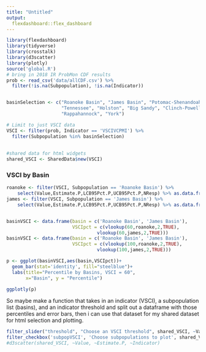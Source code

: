```yaml
---
title: "Untitled"
output: 
  flexdashboard::flex_dashboard
---
```


```r
library(flexdashboard)
library(tidyverse)
library(crosstalk)
library(d3scatter)
library(plotly)
source('global.R')
# bring in 2018 IR ProbMon CDF results
prob <- read_csv('data/allCDF.csv') %>%
  filter(!is.na(Subpopulation), !is.na(Indicator))


basinSelection <- c("Roanoke Basin", "James Basin", "Potomac-Shenandoah", "Rappahannock-York", "New", "Chowan",
                    "Tennessee", "Holston", "Big Sandy", "Clinch-Powell", "Potomac", "Shenandoah",
                    "Rappahannock", "York")

# Limit to just VSCI data
VSCI <- filter(prob, Indicator == 'VSCIVCPMI') %>%
  filter(Subpopulation %in% basinSelection)
  
  
#shared data for html widgets
shared_VSCI <- SharedData$new(VSCI)
```


### VSCI by Basin
    
    
```r

roanoke <- filter(VSCI, Subpopulation == 'Roanoke Basin') %>%
    select(Value,Estimate.P,LCB95Pct.P,UCB95Pct.P,NResp) %>% as.data.frame()
james <- filter(VSCI, Subpopulation == 'James Basin') %>%
    select(Value,Estimate.P,LCB95Pct.P,UCB95Pct.P,NResp) %>% as.data.frame()


basinVSCI <- data.frame(basin = c('Roanoke Basin', 'James Basin'),
                        VSCIpct = c(vlookup(60,roanoke,2,TRUE),
                                 vlookup(60,james,2,TRUE)))
basinVSCI <- data.frame(basin = c('Roanoke Basin', 'James Basin'),
                        VSCIpct = c(vlookup(100,roanoke,2,TRUE),
                                 vlookup(100,james,2,TRUE)))

p <- ggplot(basinVSCI,aes(basin,VSCIpct))+
  geom_bar(stat='identity', fill="steelblue")+
  labs(title="Percentile by Basins, VSCI = 60", 
       x="Basin", y = "Percentile")

ggplotly(p)
```
    
    
So maybe make a function that takes in an indicator (VSCI), a subpopulation list (basins), and an indicator threshold and split out a dataframe with those percentiles and error bars, then i can use that dataset for my shared dataset for html selection and plotting.
    
    
```r
filter_slider("threshold", "Choose an VSCI threshold", shared_VSCI, ~Value)
filter_checkbox('subpopVSCI', 'Choose subpopulations to plot', shared_VSCI, ~Subpopulation, inline = TRUE)
#d3scatter(shared_VSCI, ~Value, ~Estimate.P, ~Indicator)


```



